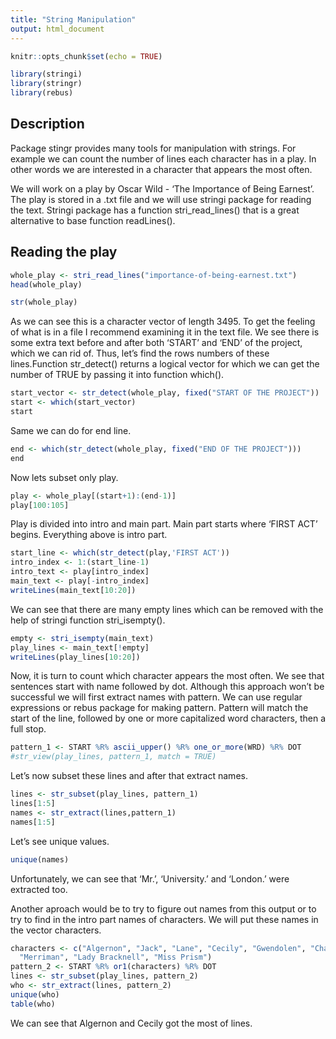 ```yaml
---
title: "String Manipulation"
output: html_document
---
```

```r
knitr::opts_chunk$set(echo = TRUE)
```

```r
library(stringi)
library(stringr)
library(rebus)
```

## Description

Package stingr provides many tools for manipulation with strings. For example we can count the number of lines each character has in a play. In other words we are interested in a character that appears the most often. 

We will work on a play by Oscar Wild - 'The Importance of Being Earnest'. The play is stored in a .txt file and we will use stringi package for reading the text. Stringi package has a function stri_read_lines() that is a great alternative to base function readLines().

## Reading the play

```r
whole_play <- stri_read_lines("importance-of-being-earnest.txt")
head(whole_play)

str(whole_play)
```

As we can see this is a character vector of length 3495. To get the feeling of what is in a file I recommend examining it in the text file. We see there is some extra text before and after both 'START' and 'END' of the project, which we can rid of. Thus, let's find the rows numbers of these lines.Function str_detect() returns a logical vector for which we can get the number of TRUE by passing it into function which().

```r
start_vector <- str_detect(whole_play, fixed("START OF THE PROJECT"))
start <- which(start_vector)
start

```

Same we can do for end line.
```r
end <- which(str_detect(whole_play, fixed("END OF THE PROJECT")))
end

```

Now lets subset only play.

```r
play <- whole_play[(start+1):(end-1)]
play[100:105]

```

Play is divided into intro and main part. Main part starts where 'FIRST ACT' begins. Everything above is intro part.

```r
start_line <- which(str_detect(play,'FIRST ACT'))
intro_index <- 1:(start_line-1)
intro_text <- play[intro_index]
main_text <- play[-intro_index]
writeLines(main_text[10:20])
```

We can see that there are many empty lines which can be removed with the help of stringi function stri_isempty().



```r
empty <- stri_isempty(main_text)
play_lines <- main_text[!empty]
writeLines(play_lines[10:20])
```


Now, it is turn to count which character appears the most often. We see that sentences start with name followed by dot. Although this approach won't be successful we will first extract names with pattern. We can use regular expressions or rebus package for making pattern. Pattern will match the start of the line, followed by one or more capitalized word characters, then a full stop.


```r
pattern_1 <- START %R% ascii_upper() %R% one_or_more(WRD) %R% DOT
#str_view(play_lines, pattern_1, match = TRUE)
```


Let's now subset these lines and after that extract names.


```r
lines <- str_subset(play_lines, pattern_1)
lines[1:5]
names <- str_extract(lines,pattern_1)
names[1:5]
```

Let's see unique values.

```r
unique(names)
```

Unfortunately, we can see that 'Mr.', 'University.' and 'London.' were extracted too. 

Another aproach would be to try to figure out names from this output or to try to find in the intro part names of characters. We will put these names in the vector characters.

```r
characters <- c("Algernon", "Jack", "Lane", "Cecily", "Gwendolen", "Chasuble", 
  "Merriman", "Lady Bracknell", "Miss Prism")
pattern_2 <- START %R% or1(characters) %R% DOT
lines <- str_subset(play_lines, pattern_2)
who <- str_extract(lines, pattern_2)
unique(who)
table(who)
```

We can see that Algernon and Cecily got the most of lines.


